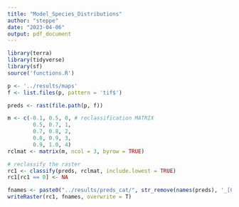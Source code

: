```yaml
---
title: "Model_Species_Distributions"
author: "steppe"
date: "2023-04-06"
output: pdf_document
---
```


```r
library(terra)
library(tidyverse)
library(sf)
source('functions.R')
```


```r
p <- '../results/maps'
f <- list.files(p, pattern = 'tif$')

preds <- rast(file.path(p, f))
```


```r

m <- c(-0.1, 0.5, 0, # reclassification MATRIX
        0.5, 0.7, 1,
        0.7, 0.8, 2,
        0.8, 0.9, 3,
        0.9, 1.0, 4)
rclmat <- matrix(m, ncol = 3, byrow = TRUE) 

# reclassify the raster
rc1 <- classify(preds, rclmat, include.lowest = TRUE)
rc1[rc1 == 0] <- NA
```

```r
fnames <- paste0("../results/preds_cat/", str_remove(names(preds), '_[0-9].*$'), ".tif")
writeRaster(rc1, fnames, overwrite = T)
```

